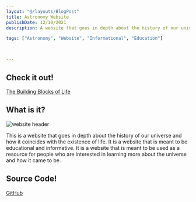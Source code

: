 ```yaml
---
layout: "@/layouts/BlogPost"
title: Astronomy Website
publishDate: 12/10/2021
description: A website that goes in depth about the history of our universe and how it coincides with the existence of life.

tags: ["Astronomy", "Website", "Informational", "Education"]



---
```



## Check it out!

[The Building Blocks of Life](https://astro100fall22.netlify.app/)




## What is it?

<Image
	src="../src/assets/webcap.jpg"
	alt="website header"
	width={550}
	height={460}
/>

This is a website that goes in depth about the history of our universe and how it coincides with the existence of life. It is a website that is meant to be educational and informative. It is a website that is meant to be used as a resource for people who are interested in learning more about the universe and how it came to be.

## Source Code!

[GitHub](https://github.com/Matthieu-ui/it261/)
